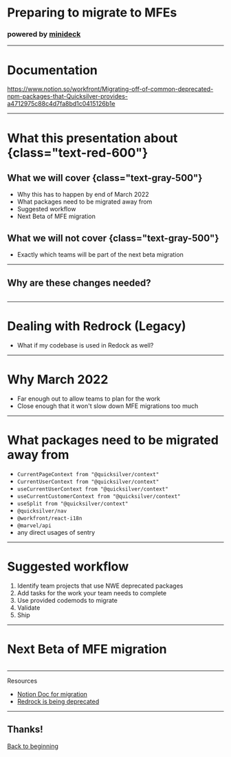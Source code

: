 # Preparing to migrate to MFEs

### powered by [minideck](https://github.com/filoxo/minideck)

---

# Documentation

<div className="mx-16 pt-4 text-blue-600">
  <a href="https://www.notion.so/workfront/Migrating-off-of-common-deprecated-npm-packages-that-Quicksilver-provides-a4712975c88c4d7fa8bd1c0415126b1e">
    https://www.notion.so/workfront/Migrating-off-of-common-deprecated-npm-packages-that-Quicksilver-provides-a4712975c88c4d7fa8bd1c0415126b1e
  </a>
</div>

---

# What this presentation about {class="text-red-600"}

## What we will cover {class="text-gray-500"}
- Why this has to happen by end of March 2022
- What packages need to be migrated away from
- Suggested workflow
- Next Beta of MFE migration

## What we will not cover {class="text-gray-500"}
- Exactly which teams will be part of the next beta migration

---

## Why are these changes needed?


<img src={NowAndLater} alt="" className="" />

---

# Dealing with Redrock (Legacy)
- What if my codebase is used in Redock as well?

---

# Why March 2022
- Far enough out to allow teams to plan for the work
- Close enough that it won't slow down MFE migrations too much

---

# What packages need to be migrated away from

- `CurrentPageContext from "@quicksilver/context"`
- `CurrentUserContext from "@quicksilver/context"`
- `useCurrentUserContext from "@quicksilver/context"`
- `useCurrentCustomerContext from "@quicksilver/context"`
- `useSplit from "@quicksilver/context"`
- `@quicksilver/nav`
- `@workfront/react-i18n`
- `@marvel/api`
- any direct usages of sentry

---

# Suggested workflow

1. Identify team projects that use NWE deprecated packages
2. Add tasks for the work your team needs to complete
3. Use provided codemods to migrate
4. Validate
5. Ship

---

# Next Beta of MFE migration


<div className="flex items-center justify-center">
  <img src={Triangle} alt="" className="max-h-80 max-w-full mx-auto "/>
</div>

---

Resources

- [Notion Doc for migration](https://www.notion.so/workfront/Migrating-off-of-common-deprecated-npm-packages-that-Quicksilver-provides-a4712975c88c4d7fa8bd1c0415126b1e)
- [Redrock is being deprecated](https://one.workfront.com/s/document-item?bundleId=workfront-classic&topicId=Content%2FProduct_Announcements%2FAnnouncements%2Ffeature-removal-timeline.htm&_LANG=en)


---

## Thanks! 

[Back to beginning](/#/0)